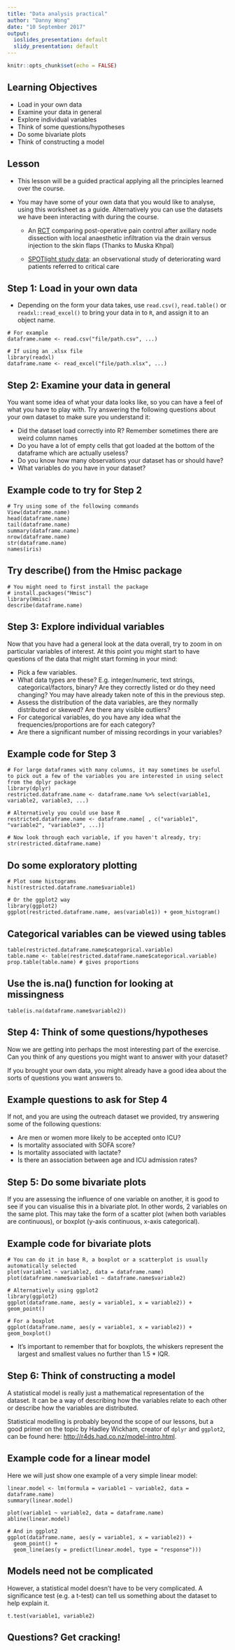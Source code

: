 ```yaml
---
title: "Data analysis practical"
author: "Danny Wong"
date: "10 September 2017"
output:
  ioslides_presentation: default
  slidy_presentation: default
---
```


```r
knitr::opts_chunk$set(echo = FALSE)
```

## Learning Objectives 

- Load in your own data
- Examine your data in general
- Explore individual variables
- Think of some questions/hypotheses
- Do some bivariate plots
- Think of constructing a model

<!-- * Data Analysis Practical Worksheet - (v1) Danny

- [ ] Decide on the structure for analysis
- [ ] Create a example analysis for the Outreach dataset

 -->

## Lesson 

- This lesson will be a guided practical applying all the principles learned over the course.

- You may have some of your own data that you would like to analyse, using this worksheet as a guide. Alternatively you can use the datasets we have been interacting with during the course.

  + An [RCT]({{page.dataurl_2%}}) comparing post-operative pain control after axillary node dissection with local anaesthetic infiltration via the drain versus injection to the skin flaps (Thanks to Muska Khpal)

  + [SPOTlight study data]({{page.dataurl_1 %}}): an observational study of deteriorating ward patients referred to critical care

## Step 1: Load in your own data

- Depending on the form your data takes, use `read.csv()`, `read.table()` or `readxl::read_excel()` to bring your data in to `R`, and assign it to an object name.

```
# For example
dataframe.name <- read.csv("file/path.csv", ...)

# If using an .xlsx file
library(readxl)
dataframe.name <- read_excel("file/path.xlsx", ...)
```

## Step 2: Examine your data in general

You want some idea of what your data looks like, so you can have a feel of what you have to play with. Try answering the following questions about your own dataset to make sure you understand it:

- Did the dataset load correctly into R? Remember sometimes there are weird column names
- Do you have a lot of empty cells that got loaded at the bottom of the dataframe which are actually useless?
- Do you know how many observations your dataset has or should have?
- What variables do you have in your dataset?

## Example code to try for Step 2

```
# Try using some of the following commands
View(dataframe.name)
head(dataframe.name)
tail(dataframe.name)
summary(dataframe.name)
nrow(dataframe.name)
str(dataframe.name)
names(iris)
```
## Try describe() from the Hmisc package

```
# You might need to first install the package
# install.packages("Hmisc")
library(Hmisc)
describe(dataframe.name)
```

## Step 3: Explore individual variables

Now that you have had a general look at the data overall, try to zoom in on particular variables of interest. At this point you might start to have questions of the data that might start forming in your mind:

- Pick a few variables.
- What data types are these? E.g. integer/numeric, text strings, categorical/factors, binary? Are they correctly listed or do they need changing? You may have already taken note of this in the previous step.
- Assess the distribution of the data variables, are they normally distributed or skewed? Are there any visible outliers?
- For categorical variables, do you have any idea what the frequencies/proportions are for each category?
- Are there a significant number of missing recordings in your variables?

## Example code for Step 3

```
# For large dataframes with many columns, it may sometimes be useful to pick out a few of the variables you are interested in using select from the dplyr package
library(dplyr)
restricted.dataframe.name <- dataframe.name %>% select(variable1, variable2, variable3, ...)

# Alternatively you could use base R
restricted.dataframe.name <- dataframe.name[ , c("variable1", "variable2", "variable3", ...)]

# Now look through each variable, if you haven't already, try:
str(restricted.dataframe.name)
```

## Do some exploratory plotting

```
# Plot some histograms
hist(restricted.dataframe.name$variable1)

# Or the ggplot2 way
library(ggplot2)
ggplot(restricted.dataframe.name, aes(variable1)) + geom_histogram()
```

## Categorical variables can be viewed using tables

```
table(restricted.dataframe.name$categorical.variable) 
table.name <- table(restricted.dataframe.name$categorical.variable)
prop.table(table.name) # gives proportions
```

## Use the is.na() function for looking at missingness

```
table(is.na(dataframe.name$variable2))
```

## Step 4: Think of some questions/hypotheses

Now we are getting into perhaps the most interesting part of the exercise. Can you think of any questions you might want to answer with your dataset?

If you brought your own data, you might already have a good idea about the sorts of questions you want answers to. 

## Example questions to ask for Step 4

If not, and you are using the outreach dataset we provided, try answering some of the following questions:

- Are men or women more likely to be accepted onto ICU?
- Is mortality associated with SOFA score?
- Is mortality associated with lactate?
- Is there an association between age and ICU admission rates?

## Step 5: Do some bivariate plots

If you are assessing the influence of one variable on another, it is good to see if you can visualise this in a bivariate plot. In other words, 2 variables on the same plot. This may take the form of a scatter plot (when both variables are continuous), or boxplot (y-axis continuous, x-axis categorical). 

## Example code for bivariate plots

```
# You can do it in base R, a boxplot or a scatterplot is usually automatically selected
plot(variable1 ~ variable2, data = dataframe.name)
plot(dataframe.name$variable1 ~ dataframe.name$variable2) 

# Alternatively using ggplot2
library(ggplot2)
ggplot(dataframe.name, aes(y = variable1, x = variable2)) + geom_point()

# For a boxplot
ggplot(dataframe.name, aes(y = variable1, x = variable2)) + geom_boxplot() 
```

- It's important to remember that for boxplots, the whiskers represent the largest and smallest values no further than 1.5 * IQR.

## Step 6: Think of constructing a model

A statistical model is really just a mathematical representation of the dataset. It can be a way of describing how the variables relate to each other or describe how the variables are distributed.

Statistical modelling is probably beyond the scope of our lessons, but a good primer on the topic by Hadley Wickham, creator of `dplyr` and `ggplot2`, can be found here: [http://r4ds.had.co.nz/model-intro.html](http://r4ds.had.co.nz/model-intro.html).

## Example code for a linear model

Here we will just show one example of a very simple linear model:

```
linear.model <- lm(formula = variable1 ~ variable2, data = dataframe.name)
summary(linear.model)

plot(variable1 ~ variable2, data = dataframe.name)
abline(linear.model)

# And in ggplot2
ggplot(dataframe.name, aes(y = variable1, x = variable2)) +
  geom_point() + 
  geom_line(aes(y = predict(linear.model, type = "response")))
```

## Models need not be complicated

However, a statistical model doesn't have to be very complicated. A significance test (e.g. a t-test) can tell us something about the dataset to help explain it. 

```
t.test(variable1, variable2)
```

## Questions? Get cracking!